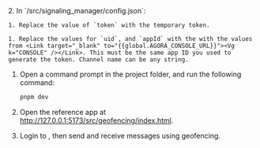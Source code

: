 <PlatformWrapper platform="web">
2. In `<samples-root>/src/signaling_manager/config.json`:

    1. Replace the value of `token` with the temporary token.

    1. Replace the values for `uid`, and `appId` with the with the values from <Link target="_blank" to="{{global.AGORA_CONSOLE_URL}}"><Vg k="CONSOLE" /></Link>. This must be the same app ID you used to generate the token. Channel name can be any string.

1. Open a command prompt in the project folder, and run the following command:

    ``` bash
    pnpm dev
    ```

1. Open the reference app at http://127.0.0.1:5173/src/geofencing/index.html.

1. Login to <Vg k="MESS" />, then send and receive messages using geofencing.
  
</PlatformWrapper>
